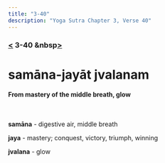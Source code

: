 ```yaml
---
title: "3-40"
description: "Yoga Sutra Chapter 3, Verse 40"
---
```


### [<](/Chapter-3/3-39) 3-40 &nbsp[>](/Chapter-3/3-41/)

# samāna-jayāt jvalanam

#### From mastery of the middle breath, glow

<br />

**samāna** - digestive air, middle breath

**jaya** - mastery; conquest, victory, triumph, winning

**jvalana** - glow

<br />
